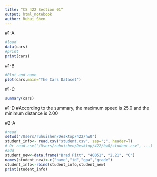```yaml
---
title: “CS 422 Section 01”
output: html_notebook
author: Ruhui Shen
---
```


#1-A 
```r
#load
data(cars)
#print
print(cars)
```
#1-B
```r
#Plot and name
plot(cars,main="The Cars Dataset")
```
#1-C
```r
summary(cars)
```

#1-D
#According to the summary, the maximum speed is 25.0 and the minimum distance is 2.00

#2-A
```r
#read
setwd("/Users/ruhuishen/Desktop/422/hw0")
student_info<- read.csv("student.csv", sep=";", header=T)
# Or read.csv("/Users/ruhuishen/Desktop/422/hw0/student.csv", ...)
#add
student_new<-data.frame("Brad Pitt", "40051", "2.21", "C")
names(student_new)<-c("name","id","gpa","grade")
student_info<-rbind(student_info,student_new)
print(student_info)
```



